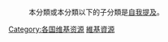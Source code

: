 {{Catnav|頁面分類|地理|地缘经济|大中華地區|台灣}}

:本分類或本分類以下的子分類是[[Wikipedia:避免自我提及|自我提及]]。
{{TW quick links}}

[[Category:各国维基资源|Category:各国维基资源]]
[[Category:台灣|維基資源]]